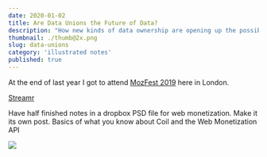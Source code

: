 ```yaml
---
date: 2020-01-02
title: Are Data Unions the Future of Data?
description: "How new kinds of data ownership are opening up the possibilities of internet economics"
thumbnail: ./thumb@2x.png
slug: data-unions
category: 'illustrated notes'
published: true
---
```


At the end of last year I got to attend [MozFest 2019]() here in London.

[Streamr]()

Have half finished notes in a dropbox PSD file for web monetization. Make it its own post. Basics of what you know about Coil and the Web Monetization API

![](./dataunion.png)
